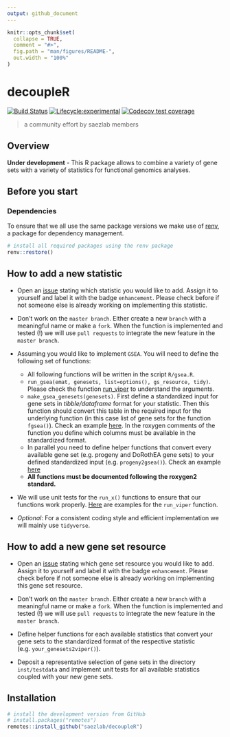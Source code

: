 ```yaml
---
output: github_document
---
```


<!-- README.md is generated from README.Rmd. Please edit that file -->

```r
knitr::opts_chunk$set(
  collapse = TRUE,
  comment = "#>",
  fig.path = "man/figures/README-",
  out.width = "100%"
)
```

# decoupleR

<!-- badges: start -->
[![Build Status](https://travis-ci.com/saezlab/decoupleR.svg?token=PagY1pyvMyyL3AJHRy5V&branch=master)](https://travis-ci.com/saezlab/decoupleR)
[![Lifecycle:experimental](https://img.shields.io/badge/lifecycle-experimental-orange.svg)](https://www.tidyverse.org/lifecycle/#experimental)
[![Codecov test coverage](https://codecov.io/gh/saezlab/decoupleR/branch/master/graph/badge.svg)](https://codecov.io/gh/saezlab/decoupleR?branch=master)
<!-- badges: end -->

> a community effort by saezlab members

## Overview
**Under development** - This R package allows to combine a variety of gene sets 
with a variety of statistics for functional genomics analyses. 

## Before you start
### Dependencies
To ensure that we all use the same package versions we make use of [renv](https://rstudio.github.io/renv/articles/renv.html), a package for dependency management.

```r
# install all required packages using the renv package
renv::restore()
```

## How to add a new statistic

* Open an [issue](https://github.com/saezlab/decoupleR/issues) stating which 
statistic you would like to add. Assign it to yourself and label it with the 
badge `enhancement`. Please check before if not someone else is already working 
on implementing this statistic.

* Don't work on the `master branch`. Either create a new `branch` with a 
meaningful name or make a `fork`. When the function is implemented and tested 
(!) we will use `pull requests` to integrate the new feature in the 
`master branch`.

* Assuming you would like to implement `GSEA`. You will need to define the 
following set of functions:
    * All following functions will be written in the script `R/gsea.R`.
    * `run_gsea(emat, genesets, list=options(), gs_resource, tidy)`. Please 
    check the function 
    [run_viper](https://github.com/saezlab/decoupleR/blob/master/R/viper.R#L30) to 
    understand the arguments.
    * `make_gsea_genesets(genesets)`. First define a standardized input for gene
    sets in *tibble/dataframe* format for your statistic. Then this function should 
    convert this table in the required input for the underlying function (in this 
    case list of gene sets for the function `fgsea()`). Check an example 
    [here](https://github.com/saezlab/decoupleR/blob/master/R/viper.R#L68). In 
    the roxygen comments of the function you define which columns must be 
    available in the standardized format. 
    * In parallel you need to define helper functions that convert every 
    available gene set (e.g. progeny and DoRothEA gene sets) to your defined 
    standardized input (e.g. `progeny2gsea()`). Check an example 
    [here](https://github.com/saezlab/decoupleR/blob/master/R/viper.R#L90)
    * **All functions must be documented following the roxygen2 standard.**
    
* We will use unit tests for the `run_x()` functions to ensure that our 
functions work properly. [Here](https://github.com/saezlab/decoupleR/blob/master/tests/testthat/test-viper.R) are 
examples for the `run_viper` function. 

* *Optional*: For a consistent coding style and efficient implementation we will 
mainly use `tidyverse`.

## How to add a new gene set resource
* Open an [issue](https://github.com/saezlab/decoupleR/issues) stating which 
gene set resource you would like to add. Assign it to yourself and label it with
the badge `enhancement`. Please check before if not someone else is already 
working on implementing this gene set resource.

* Don't work on the `master branch`. Either create a new `branch` with a 
meaningful name or make a `fork`. When the function is implemented and tested 
(!) we will use `pull requests` to integrate the new feature in the 
`master branch`.

* Define helper functions for each available statistics that convert your gene 
sets to the standardized format of the respective statistic 
(e.g. `your_genesets2viper()`).

* Deposit a representative selection of gene sets in the directory 
`inst/testdata` and implement unit tests for all available statistics coupled 
with your new gene sets.


## Installation
```r
# install the development version from GitHub
# install.packages("remotes")
remotes::install_github("saezlab/decoupleR")
```
